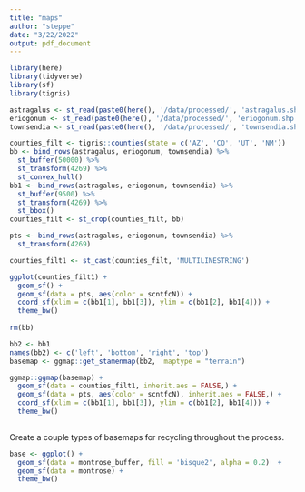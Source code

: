 ```yaml
---
title: "maps"
author: "steppe"
date: "3/22/2022"
output: pdf_document
---
```


```r
library(here)
library(tidyverse)
library(sf)
library(tigris)
```

```r
astragalus <- st_read(paste0(here(), '/data/processed/', 'astragalus.shp'), quiet = T)
eriogonum <- st_read(paste0(here(), '/data/processed/', 'eriogonum.shp'), quiet = T)
townsendia <- st_read(paste0(here(), '/data/processed/', 'townsendia.shp'), quiet = T)
```



```r
counties_filt <- tigris::counties(state = c('AZ', 'CO', 'UT', 'NM'))
bb <- bind_rows(astragalus, eriogonum, townsendia) %>% 
  st_buffer(50000) %>% 
  st_transform(4269) %>% 
  st_convex_hull()
bb1 <- bind_rows(astragalus, eriogonum, townsendia) %>% 
  st_buffer(9500) %>% 
  st_transform(4269) %>% 
  st_bbox()
counties_filt <- st_crop(counties_filt, bb)

pts <- bind_rows(astragalus, eriogonum, townsendia) %>% 
  st_transform(4269) 

counties_filt1 <- st_cast(counties_filt, 'MULTILINESTRING')

ggplot(counties_filt1) +
  geom_sf() +
  geom_sf(data = pts, aes(color = scntfcN)) +
  coord_sf(xlim = c(bb1[1], bb1[3]), ylim = c(bb1[2], bb1[4])) +  
  theme_bw() 
  
rm(bb)
```


```r
bb2 <- bb1
names(bb2) <- c('left', 'bottom', 'right', 'top')
basemap <- ggmap::get_stamenmap(bb2,  maptype = "terrain")

ggmap::ggmap(basemap) +
  geom_sf(data = counties_filt1, inherit.aes = FALSE,) +
  geom_sf(data = pts, aes(color = scntfcN), inherit.aes = FALSE,) +
  coord_sf(xlim = c(bb1[1], bb1[3]), ylim = c(bb1[2], bb1[4])) +  
  theme_bw() 
  
```


Create a couple types of basemaps for recycling throughout the process.
```r
base <- ggplot() +
  geom_sf(data = montrose_buffer, fill = 'bisque2', alpha = 0.2)  +
  geom_sf(data = montrose) +
  theme_bw()
```

